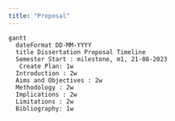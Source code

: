 ```yaml
---
title: "Proposal"
---
```


```mermaid
gantt
  dateFormat DD-MM-YYYY
  title Dissertation Proposal Timeline
  Semester Start : milestone, m1, 21-08-2023
   Create Plan: 1w
  Introduction : 2w
  Aims and Objectives : 2w
  Methodology : 2w
  Implications : 2w
  Limitations : 2w
  Bibliography: 1w
```
